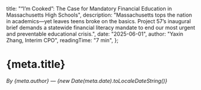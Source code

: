   title: "“I’m Cooked”: The Case for Mandatory Financial Education in Massachusetts High Schools",
description: "Massachusetts tops the nation in academics—yet leaves teens broke on the basics. Project 57’s inaugural brief demands a statewide financial literacy mandate to end our most urgent and preventable educational crisis.", 
  date: "2025-06-01",
  author: "Yaxin Zhang, Interim CPO",
  readingTime: "7 min",
};

# {meta.title}

*By {meta.author} — {new Date(meta.date).toLocaleDateString()}*

